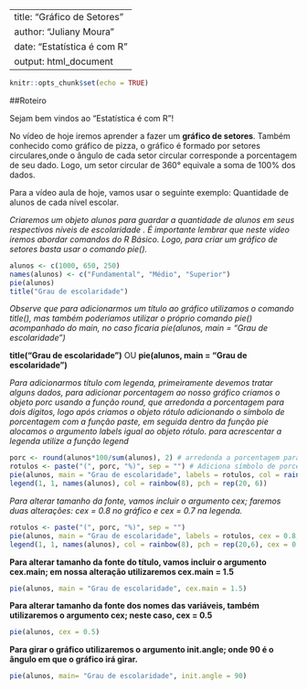 

---
title: "Gráfico de Setores"
author: "Juliany Moura"
date: "Estatística é com R"
output: html_document
---

```{r setup, include=FALSE}
knitr::opts_chunk$set(echo = TRUE)
```

##Roteiro

Sejam bem vindos ao "Estatística é com R"! 

No vídeo de hoje iremos aprender a fazer um **gráfico de setores**. Também conhecido como gráfico de pizza, o gráfico é formado por setores circulares,onde o ângulo de cada setor circular corresponde a porcentagem de seu dado. Logo, um setor circular de 360° equivale a soma de 100% dos dados. 

Para a vídeo aula de hoje, vamos usar o seguinte exemplo: Quantidade de alunos de cada nível escolar.

*Criaremos um objeto alunos para guardar a quantidade de alunos em seus respectivos níveis de escolaridade .*
*É importante lembrar que neste vídeo iremos abordar comandos do R Básico. Logo, para criar um gráfico de setores basta usar o comando pie().*

```{r alunos}
alunos <- c(1000, 650, 250)
names(alunos) <- c("Fundamental", "Médio", "Superior")
pie(alunos)
title("Grau de escolaridade")
```


*Observe que para adicionarmos um título ao gráfico utilizamos o comando title(), mas também poderíamos utilizar o próprio comando pie() acompanhado do main, no caso ficaria pie(alunos, main = "Grau de escolaridade")*

**title("Grau de escolaridade")**     OU      **pie(alunos, main = "Grau de escolaridade")**


*Para adicionarmos título com legenda, primeiramente devemos tratar alguns dados, para adicionar porcentagem ao nosso gráfico criamos o objeto porc usando a função round, que arredonda a porcentagem para dois dígitos, logo após criamos o objeto rótulo adicionando o símbolo de porcentagem com a função paste, em seguida dentro da função pie alocamos o argumento labels igual ao objeto rótulo. para acrescentar a legenda utilize a função legend*

```{r set01}
porc <- round(alunos*100/sum(alunos), 2) # arredonda a porcentagem para 2 dígitos
rotulos <- paste("(", porc, "%)", sep = "") # Adiciona símbolo de porcentagem
pie(alunos, main = "Grau de escolaridade", labels = rotulos, col = rainbow(8))
legend(1, 1, names(alunos), col = rainbow(8), pch = rep(20, 6))
```


*Para alterar tamanho da fonte, vamos incluir o argumento cex; faremos duas alterações: cex = 0.8 no gráfico e cex = 0.7 na legenda. * 

```{r set02}
rotulos <- paste("(", porc, "%)", sep = "")
pie(alunos, main = "Grau de escolaridade", labels = rotulos, cex = 0.8, col = rainbow(8))
legend(1, 1, names(alunos), col = rainbow(8), pch = rep(20,6), cex = 0.7)
```



**Para alterar tamanho da fonte do título, vamos incluir o argumento cex.main; em nossa alteração utilizaremos cex.main = 1.5**

```{r set03}
pie(alunos, main = "Grau de escolaridade", cex.main = 1.5)
```


**Para alterar tamanho da fonte dos nomes das variáveis, também utilizaremos o argumento cex; neste caso, cex = 0.5**

```{r set04}
pie(alunos, cex = 0.5)
```


**Para girar o gráfico utilizaremos o argumento init.angle; onde 90 é o ângulo em que o gráfico irá girar.**

```{r set05}
pie(alunos, main= "Grau de escolaridade", init.angle = 90)
```
